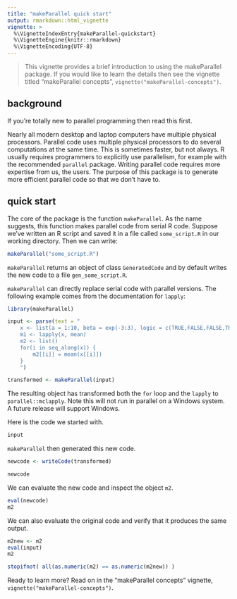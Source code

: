 ```yaml
---
title: "makeParallel quick start"
output: rmarkdown::html_vignette
vignette: >
  %\VignetteIndexEntry{makeParallel-quickstart}
  %\VignetteEngine{knitr::rmarkdown}
  %\VignetteEncoding{UTF-8}
---
```


> This vignette provides a brief introduction to using the makeParallel
> package. If you would like to learn the details then see the vignette
> titled "makeParallel concepts", `vignette("makeParallel-concepts")`.

## background

If you're totally new to parallel programming then read this first.

Nearly all modern desktop and laptop computers have multiple physical
processors. Parallel code uses multiple physical processors to do several
computations at the same time. This is sometimes faster, but not always. R
usually requires programmers to explicitly use parallelism, for example
with the recommended `parallel` package. Writing parallel code requires
more expertise from us, the users. The purpose of this package is to
generate more efficient parallel code so that we don't have to.

## quick start

The core of the package is the function `makeParallel`. As the name
suggests, this function makes parallel code from serial R code. 
Suppose we've written an R script and saved it in a file
called `some_script.R` in our working directory. Then we can write:

```r
makeParallel("some_script.R")
```

`makeParallel` returns an object of class `GeneratedCode` and by default
writes the new code to a file `gen_some_script.R`.

`makeParallel` can directly replace serial code with parallel versions. The
following example comes from the documentation for `lapply`:

```r
library(makeParallel)

input <- parse(text = "
    x <- list(a = 1:10, beta = exp(-3:3), logic = c(TRUE,FALSE,FALSE,TRUE))
    m1 <- lapply(x, mean)
    m2 <- list()
    for(i in seq_along(x)) {
        m2[[i]] = mean(x[[i]])
    }
    ")

transformed <- makeParallel(input)
```

The resulting object has transformed both the `for` loop and the `lapply`
to `parallel::mclapply`. Note this will not run in parallel on a Windows
system. A future release will support Windows. 

Here is the code we started with.

```r
input
```

`makeParallel` then generated this new code.

```r
newcode <- writeCode(transformed)

newcode
```

We can evaluate the new code and inspect the object `m2`.

```r
eval(newcode)
m2
```

We can also evaluate the original code and verify that it produces the same
output.

```r
m2new <- m2
eval(input)
m2

stopifnot( all(as.numeric(m2) == as.numeric(m2new)) )
```

Ready to learn more? Read on in the "makeParallel concepts" vignette,
`vignette("makeParallel-concepts")`.
